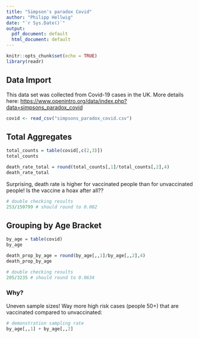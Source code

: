 ```yaml
---
title: "Simpson's paradox Covid"
author: "Philipp Hellwig"
date: "`r Sys.Date()`"
output:
  pdf_document: default
  html_document: default
---
```


```r
knitr::opts_chunk$set(echo = TRUE)
library(readr)
```

## Data Import

This data set was collected from Covid-19 cases in the UK. More details here: <https://www.openintro.org/data/index.php?data=simpsons_paradox_covid>

```r
covid <- read_csv("simpsons_paradox_covid.csv")
```

## Total Aggregates

```r
total_counts = table(covid[,c(2,3)])
total_counts 
```

```r
death_rate_total = round(total_counts[,1]/total_counts[,2],4)
death_rate_total
```

Surprising, death rate is higher for vaccinated people than for unvaccinated people! Is the vaccine a hoax after all??

```r
# double checking results
253/150799 # should round to 0.002
```

## Grouping by Age Bracket

```r
by_age = table(covid)
by_age
```

```r
death_prop_by_age = round(by_age[,,1]/by_age[,,2],4)
death_prop_by_age
```

```r
# double checking results
205/3235 # should round to 0.0634
```

### Why?

Uneven sample sizes! Way more high risk cases (people 50+) that are vaccinated compared to unvaccinated:

```r
# demonstration sampling rate
by_age[,,1] + by_age[,,2]
```
